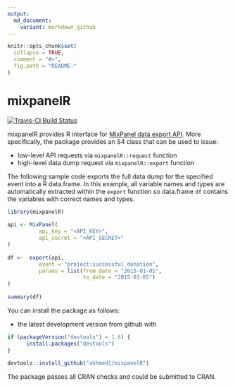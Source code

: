 ```yaml
---
output:
  md_document:
    variant: markdown_github
---
```


<!-- README.md is generated from README.Rmd. Please edit that file -->

```r
knitr::opts_chunk$set(
  collapse = TRUE,
  comment = "#>",
  fig.path = "README-"
)
```

# mixpanelR

[![Travis-CI Build Status](https://travis-ci.org/akhmed1/mixpanelR.svg?branch=master)](https://travis-ci.org/akhmed1/mixpanelR)

mixpanelR provides R interface for [MixPanel data export API](https://mixpanel.com/docs/api-documentation/data-export-api).
More specifically, the package provides an S4 class that can be used to issue:

* low-level API requests via `mixpanelR::request` function
* high-level data dump request via `mixpanelR::export` function

The following sample code exports the full data dump for the specified event into a R data.frame. In this example, all variable names and types are automatically extracted within the `export` function so data.frame `df` contains the variables with correct names and types.

``` R
library(mixpanelR)
    
api <- MixPanel(
          api_key = "<API_KEY>",
          api_secret = "<API_SECRET>"
)
    
df <-  export(api,
          event = "project:successful_donation",
          params = list(from_date = "2015-01-01",
                        to_date = "2015-03-05")
)
    
summary(df)
```

You can install the package as follows:

* the latest development version from github with

``` R
if (packageVersion("devtools") < 1.6) {
      install.packages("devtools")
}
    
devtools::install_github("akhmed1/mixpanelR")
```

The package passes all CRAN checks and could be submitted to CRAN.
